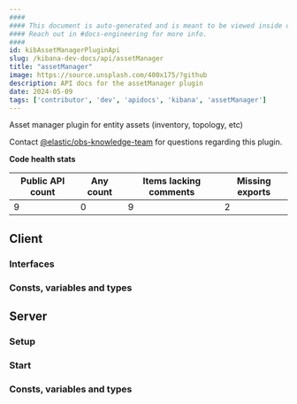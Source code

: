 ```yaml
---
####
#### This document is auto-generated and is meant to be viewed inside our experimental, new docs system.
#### Reach out in #docs-engineering for more info.
####
id: kibAssetManagerPluginApi
slug: /kibana-dev-docs/api/assetManager
title: "assetManager"
image: https://source.unsplash.com/400x175/?github
description: API docs for the assetManager plugin
date: 2024-05-09
tags: ['contributor', 'dev', 'apidocs', 'kibana', 'assetManager']
---
```


Asset manager plugin for entity assets (inventory, topology, etc)

Contact [@elastic/obs-knowledge-team](https://github.com/orgs/elastic/teams/obs-knowledge-team) for questions regarding this plugin.

**Code health stats**

| Public API count  | Any count | Items lacking comments | Missing exports |
|-------------------|-----------|------------------------|-----------------|
| 9 | 0 | 9 | 2 |

## Client

### Interfaces
<DocDefinitionList data={assetManagerObj.client.interfaces}/>

### Consts, variables and types
<DocDefinitionList data={assetManagerObj.client.misc}/>

## Server

### Setup
<DocDefinitionList data={[assetManagerObj.server.setup]}/>

### Start
<DocDefinitionList data={[assetManagerObj.server.start]}/>

### Consts, variables and types
<DocDefinitionList data={assetManagerObj.server.misc}/>

